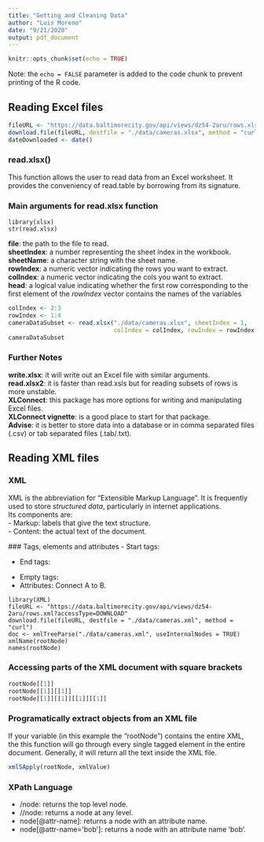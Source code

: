 ```yaml
---
title: "Getting and Cleaning Data"
author: "Luis Moreno"
date: "9/21/2020"
output: pdf_document
---
```


```r
knitr::opts_chunk$set(echo = TRUE)
```

Note: the `echo = FALSE` parameter is added to the code chunk to prevent printing of the R code.

## Reading Excel files
```r
fileURL <- "https://data.baltimorecity.gov/api/views/dz54-2aru/rows.xlsx?accessType=DOWNLOAD"
download.file(fileURL, destfile = "./data/cameras.xlsx", method = "curl")
dateDownloaded <- date()
```

### read.xlsx()
This function allows the user to read data from an Excel worksheet. It provides the conveniency of read.table by borrowing from its signature.  

### Main arguments for read.xlsx function
```reading_xlsx
library(xlsx)
str(read.xlsx)
```
  
**file**: the path to the file to read.  
**sheetIndex**: a number representing the sheet index in the workbook.  
**sheetName**: a character string with the sheet name.  
**rowIndex**: a numeric vector indicating the rows you want to extract.  
**colIndex**: a numeric vector indicating the cols you want to extract.  
**head**: a logical value indicating whether the first row corresponding to the first element of the *rowIndex* vector contains the names of the variables

```r
colIndex <- 2:3
rowIndex <- 1:4
cameraDataSubset <- read.xlsx("./data/cameras.xlsx", sheetIndex = 1,
                              colIndex = colIndex, rowIndex = rowIndex)
cameraDataSubset
```

### Further Notes  
**write.xlsx**: it will write out an Excel file with similar arguments.  
**read.xlsx2**: it is faster than read.xsls but for reading subsets of rows is more unstable.  
**XLConnect**: this package has more options for writing and manipulating Excel files.  
**XLConnect vignette**: is a good place to start for that package.  
**Advise**: it is better to store data into a database or in comma separated files (.csv) or tab separated files (.tab/.txt).  

## Reading XML files
### XML
XML is the abbreviation for "Extensible Markup Language". It is frequently used to store *structured data*, particularly in internet applications.  
Its components are:  
 - Markup: labels that give the text structure.  
 - Content: the actual text of the document.  
 
 ### Tags, elements and attributes
  - Start tags: <section>  
  - End tags: </section>  
  - Empty tags: <line-break>  
  - Attributes: <step number="3"> Connect A to B. </step>  
  
```Reading
library(XML)
fileURL <- "https://data.baltimorecity.gov/api/views/dz54-2aru/rows.xml?accessType=DOWNLOAD"
download.file(fileURL, destfile = "./data/cameras.xml", method = "curl")
doc <- xmlTreeParse("./data/cameras.xml", useInternalNodes = TRUE)
xmlName(rootNode)
names(rootNode)
```

### Accessing parts of the XML document with square brackets
```r
rootNode[[1]]
rootNode[[1]][[1]]
rootNode[[1]][[1]][[1]][[1]]
```

### Programatically extract objects from an XML file
If your variable (in this example the "rootNode") contains the entire XML, the this function will go through every single tagged element in the entire document. Generally, it will return all the text inside the XML file.
```r
xmlSApply(rootNode, xmlValue)
```

### XPath Language
- /node: returns the top level node.  
- //node: returns a node at any level.  
- node[@attr-name]: returns a node with an attribute name.  
- node[@attr-name='bob']: returns a node with an attribute name 'bob'.  
